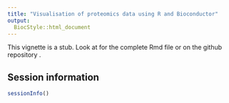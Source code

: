 ```yaml
---
title: "Visualisation of proteomics data using R and Bioconductor"
output:
  BiocStyle::html_document
---
```


<!--
%\VignetteEngine{knitr::rmarkdown}
%\VignetteIndexEntry{Visualisation of proteomics data using R and Bioconductor}
%\VignetteKeyword{bioinformatics, proteomics, mass spectrometry, visualisation}
%\VignettePackage{RforProteomics}
-->

This vignette is a stub. Look at
\texttt{vignettes/vigsrc/RProtVis.Rmd} for the complete Rmd file or on
the github repository \url{https://github.com/lgatto/RforProteomics}.


## Session information

```r
sessionInfo()
```
